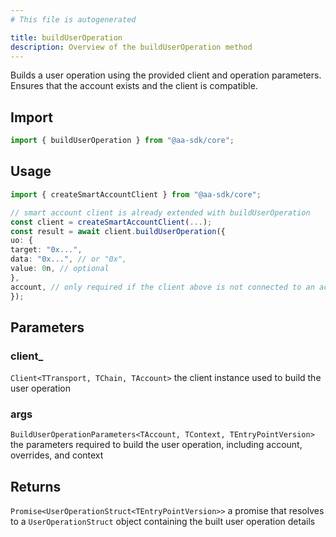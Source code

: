 ```yaml
---
# This file is autogenerated

title: buildUserOperation
description: Overview of the buildUserOperation method
---
```


Builds a user operation using the provided client and operation parameters. Ensures that the account exists and the client is compatible.

## Import

```ts
import { buildUserOperation } from "@aa-sdk/core";
```

## Usage

```ts
import { createSmartAccountClient } from "@aa-sdk/core";

// smart account client is already extended with buildUserOperation
const client = createSmartAccountClient(...);
const result = await client.buildUserOperation({
uo: {
target: "0x...",
data: "0x...", // or "0x",
value: 0n, // optional
},
account, // only required if the client above is not connected to an account
});
```

## Parameters

### client\_

`Client<TTransport, TChain, TAccount>`
the client instance used to build the user operation

### args

`BuildUserOperationParameters<TAccount, TContext, TEntryPointVersion>`
the parameters required to build the user operation, including account, overrides, and context

## Returns

`Promise<UserOperationStruct<TEntryPointVersion>>`
a promise that resolves to a `UserOperationStruct` object containing the built user operation details
